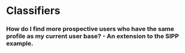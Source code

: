 # Classifiers


### How do I find more prospective users who have the same profile as my current user base? - An extension to the SIPP example.


